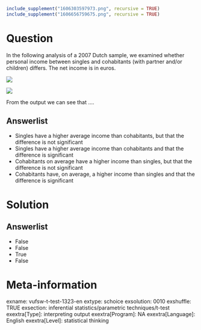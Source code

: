 ```r
include_supplement("1606303597973.png", recursive = TRUE)
include_supplement("1606656759675.png", recursive = TRUE)
```

Question
========
In the following analysis of a 2007 Dutch sample, we examined whether personal income between singles and cohabitants (with partner and/or children) differs. The net income is in euros.  
  
![](1606303597973.png)
  
  
  
  
![](1606656759675.png)
  
From the output we can see that ....

Answerlist
----------
* Singles have a higher average income than cohabitants, but that the difference is not significant
* Singles have a higher average income than cohabitants and that the difference is significant
* Cohabitants on average have a higher income than singles, but that the difference is not significant
* Cohabitants have, on average, a higher income than singles and that the difference is significant

Solution
========

Answerlist
----------
* False
* False
* True
* False

Meta-information
================
exname: vufsw-t-test-1323-en
extype: schoice
exsolution: 0010
exshuffle: TRUE
exsection: inferential statistics/parametric techniques/t-test
exextra[Type]: interpreting output
exextra[Program]: NA
exextra[Language]: English
exextra[Level]: statistical thinking

